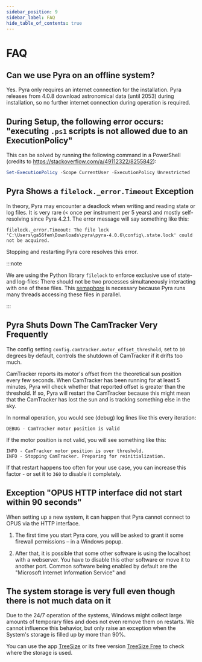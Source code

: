```yaml
---
sidebar_position: 9
sidebar_label: FAQ
hide_table_of_contents: true
---
```


# FAQ

## Can we use Pyra on an offline system?

Yes. Pyra only requires an internet connection for the installation. Pyra releases from 4.0.8 download astronomical data (until 2053) during installation, so no further internet connection during operation is required.

## During Setup, the following error occurs: "executing `.ps1` scripts is not allowed due to an ExecutionPolicy"

This can be solved by running the following command in a PowerShell (credits to https://stackoverflow.com/a/49112322/8255842):

```powershell
Set-ExecutionPolicy -Scope CurrentUser -ExecutionPolicy Unrestricted
```

## Pyra Shows a `filelock._error.Timeout` Exception

In theory, Pyra may encounter a deadlock when writing and reading state or log files. It is very rare (< once per instrument per 5 years) and mostly self-resolving since Pyra 4.2.1. The error message will say something like this:

```
filelock._error.Timeout: The file lock 'C:\Users\ga56fem\Downloads\pyra\pyra-4.0.6\config\.state.lock' could not be acquired.
```

Stopping and restarting Pyra core resolves this error.

:::note

We are using the Python library `filelock` to enforce exclusive use of state- and log-files: There should not be two processes simultaneously interacting with one of these files. This [semaphore](<https://en.wikipedia.org/wiki/Semaphore_(programming)>) is necessary because Pyra runs many threads accessing these files in parallel.

:::

## Pyra Shuts Down The CamTracker Very Frequently

The config setting `config.camtracker.motor_offset_threshold`, set to `10` degrees by default, controls the shutdown of CamTracker if it drifts too much.

CamTracker reports its motor's offset from the theoretical sun position every few seconds. When CamTracker has been running for at least 5 minutes, Pyra will check whether that reported offset is greater than the threshold. If so, Pyra will restart the CamTracker because this might mean that the CamTracker has lost the sun and is tracking something else in the sky.

In normal operation, you would see (debug) log lines like this every iteration:

```log
DEBUG - CamTracker motor position is valid
```

If the motor position is not valid, you will see something like this:

```log
INFO - CamTracker motor position is over threshold.
INFO - Stopping CamTracker. Preparing for reinitialization.
```

If that restart happens too often for your use case, you can increase this factor - or set it to `360` to disable it completely.

## Exception "OPUS HTTP interface did not start within 90 seconds"

When setting up a new system, it can happen that Pyra cannot connect to OPUS via the HTTP interface.

1. The first time you start Pyra core, you will be asked to grant it some firewall permissions – in a Windows popup.

2. After that, it is possible that some other software is using the localhost with a webserver. You have to disable this other software or move it to another port. Common software being enabled by default are the "Microsoft Internet Information Service" and

## The system storage is very full even though there is not much data on it

Due to the 24/7 operation of the systems, Windows might collect large amounts of temporary files and does not even remove them on restarts. We cannot influence this behavior, but only raise an exception when the System's storage is filled up by more than 90%.

You can use the app [TreeSize](https://apps.microsoft.com/detail/xpddxv3sd1sb5k) or its free version [TreeSize Free](https://apps.microsoft.com/detail/xp9m26rsclnt88) to check where the storage is used.
